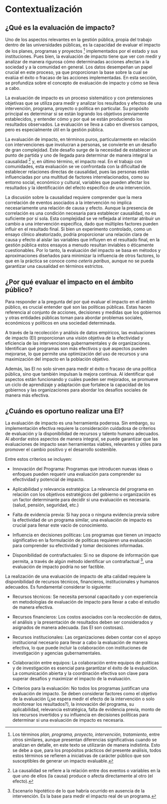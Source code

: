 # Contextualización

## ¿Qué es la evaluación de impacto?

Uno de los aspectos relevantes en la gestión pública, propia del trabajo dentro de las universidades públicas, es la capacidad de evaluar el impacto de los planes, programas y proyectos [^1] implementados por el estado y sus instituciones. Pues bien, la evaluación de impacto tiene que ver con medir y analizar de manera rigurosa cómo determinadas acciones afectan a la sociedad y a la comunidad en general. Los datos desempeñan un papel crucial en este proceso, ya que proporcionan la base sobre la cual se evalúa el éxito o fracaso de las acciones implementadas. En esta sección, se profundiza sobre el concepto de evaluación de impacto y cómo se lleva a cabo.

[^1]: Los términos *plan, programa, proyecto, intervención, tratamiento*, entre otros similares, aunque presentan diferencias significativas cuando se analizan en detalle, en este texto se utilizarán de manera indistinta. Esto se debe a que, para los propósitos prácticos del presente análisis, todos estos términos se refieren a iniciativas de carácter público que son susceptibles de generar un impacto evaluable.

La evaluación de impacto es un proceso sistemático y con pretensiones objetivas que se utiliza para medir y analizar los resultados y efectos de una intervención, programa, proyecto o política en particular. Su propósito principal es determinar si se están logrando los objetivos previamente establecidos, y entender cómo y por qué se están produciendo los resultados observados. La evaluación se lleva a cabo en diversos campos, pero es especialmente útil en la gestión pública.

La evaluación de impacto, en términos puros, particularmente en relación con intervenciones que involucran a personas, se convierte en un desafío de gran complejidad. Este desafío surge de la necesidad de establecer un punto de partida y uno de llegada para determinar de manera integral la causalidad [^2] y, en último término, el impacto real. En el trabajo con comunidades, esta evaluación se ve confrontada con la dificultad de establecer relaciones directas de causalidad, pues las personas están influenciadas por una multitud de factores interrelacionados, como su entorno social, económico y cultural, variables que pueden afectar los resultados y la identificación del efecto específico de una intervención.

[^2]: La causalidad se refiere a la relación entre dos eventos o variables en la que uno de ellos (la causa) produce o afecta directamente al otro (el efecto).

La discusión sobre la causalidad requiere comprender que la mera correlación de eventos asociados a la intervención no implica necesariamente una relación de causa y efecto. Aunque la presencia de correlación es una condición necesaria para establecer causalidad, no es suficiente por sí sola. Esta complejidad se ve reflejada al intentar atribuir un cambio a una intervención específica, dado que múltiples factores pueden influir en el resultado final. Si bien un experimento controlado, como un ensayo clínico aleatorizado, podría proporcionar una relación clara de causa y efecto al aislar las variables que influyen en el resultado final, en la gestión pública estos ensayos a menudo resultan inviables o éticamente cuestionables. Por lo tanto, la evaluación del impacto se basa en métodos y aproximaciones diseñados para minimizar la influencia de otros factores, lo que en la práctica se conoce como *ceteris paribus*, aunque no se pueda garantizar una causalidad en términos estrictos.

## ¿Por qué evaluar el impacto en el ámbito público?

Para responder a la pregunta del por qué evaluar el impacto en el ámbito público, es crucial entender qué son las políticas públicas. Estas hacen referencia al conjunto de acciones, decisiones y medidas que los gobiernos y otras entidades públicas toman para abordar problemas sociales, económicos y políticos en una sociedad determinada.

A través de la recolección y análisis de datos empíricos, las evaluaciones de impacto (EI) proporcionan una visión objetiva de la efectividad y eficiencia de las intervenciones gubernamentales y de organizaciones. Identifican qué programas son más efectivos y qué aspectos pueden mejorarse, lo que permite una optimización del uso de recursos y una maximización del impacto en la población objetivo.

Además, las EI no solo sirven para medir el éxito o fracaso de una política pública, sino que también impulsan la mejora continua. Al identificar qué aspectos están funcionando y cuáles pueden ser mejorados, se promueve un ciclo de aprendizaje y adaptación que fortalece la capacidad de los gobiernos y las organizaciones para abordar los desafíos sociales de manera más efectiva. 

## ¿Cuándo es oportuno realizar una EI?

La evaluación de impacto es una herramienta poderosa. Sin embargo, su implementación efectiva requiere la consideración cuidadosa de criterios de evaluación y la disponibilidad de recursos y talento humano adecuados. Al abordar estos aspectos de manera integral, se puede garantizar que las evaluaciones de impacto sean herramientas viables, relevantes y útiles para promover el cambio positivo y el desarrollo sostenible.

Entre estos criterios se incluyen:

* Innovación del Programa: Programas que introducen nuevas ideas o enfoques pueden requerir una evaluación para comprender su efectividad y potencial de impacto.

* Aplicabilidad y relevancia estratégica: La relevancia del programa en relación con los objetivos estratégicos del gobierno u organización es un factor determinante para decidir si una evaluación es necesaria. (salud, pensión, seguridad, etc.)

* Falta de evidencia previa: Si hay poca o ninguna evidencia previa sobre la efectividad de un programa similar, una evaluación de impacto es crucial para llenar este vacío de conocimiento.

* Influencia en decisiones políticas: Los programas que tienen un impacto significativo en la formulación de políticas requieren una evaluación para comprender su efectividad y tomar decisiones informadas.

* Disponibilidad de contrafactuales: Si no se dispone de información que permita, a través de algún método identificar un contrafactual [^3], una evaluación de impacto podría no ser factible.

[^3]: Escenario hipotético de lo que habría ocurrido en ausencia de la intervención. Es la base para medir el impacto real de un programa.

La realización de una evaluación de impacto de alta calidad requiere la disponibilidad de recursos técnicos, financieros, institucionales y humanos adecuados. Es fundamental considerar lo siguiente:

* Recursos técnicos: Se necesita personal capacitado y con experiencia en metodologías de evaluación de impacto para llevar a cabo el estudio de manera efectiva.

* Recursos financieros: Los costos asociados con la recolección de datos, el análisis y la presentación de resultados deben ser considerados y asignados de manera adecuada. (las EI son costosas).

* Recursos institucionales: Las organizaciones deben contar con el apoyo institucional necesario para llevar a cabo la evaluación de manera efectiva, lo que puede incluir la colaboración con instituciones de investigación y agencias gubernamentales.

* Colaboración entre equipos: La colaboración entre equipos de políticas y de investigación es esencial para garantizar el éxito de la evaluación. La comunicación abierta y la coordinación efectiva son clave para superar desafíos y maximizar el impacto de la evaluación.

* Criterios para la evaluación: No todos los programas justifican una evaluación de impacto. Se deben considerar factores como el objetivo de la evaluación (¿se espera medir el efecto de la intervención o solo monitorear los resultados?), la innovación del programa, su aplicabilidad, relevancia estratégica, falta de evidencia previa, monto de los recursos invertidos y su influencia en decisiones políticas para determinar si una evaluación de impacto es necesaria.

